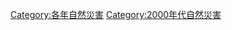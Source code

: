 {{Commons category|2005 natural disasters}}
{{Natural disasters by year|m=2|c=0|d=0|y=5}}

[[Category:各年自然災害|Category:各年自然災害]]
[[Category:2000年代自然災害|Category:2000年代自然災害]]